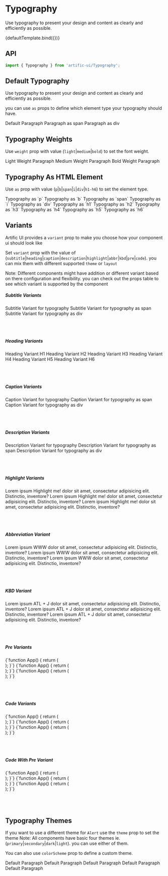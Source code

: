 
<Meta title="Components/Typography" component={Typography}/>

# Typography

Use typography to present your design and content as clearly and efficiently as possible.


<div>
	<div name="Default">{defaultTemplate.bind({})}</div>
</div>

## API

```jsx
import { Typography } from 'artific-ui/Typography';
```



## Default Typography

Use typography to present your design and content as clearly and efficiently as possible.

you can use `as` props to define which element type your typography should have.

<div>
	<div name="Default Typography">
		<Typography>Default Paragraph</Typography>
		<Typography as="span">Paragraph as span</Typography>
		<Typography as="div">Paragraph as div</Typography>
	</div>
</div>

## Typography Weights

Use `weight` prop with value (`light`|`medium`|`bold`) to set the font weight.

<div>
	<div name="Typography Weights">
		<Typography weight="light">Light Weight Paragraph</Typography>
		<Typography weight="medium">Medium Weight Paragraph</Typography>
		<Typography weight="bold">Bold Weight Paragraph</Typography>
	</div>
</div>

## Typography As HTML Element

Use `as` prop with value (`p`|`b`|`span`|`i`|`div`|`h1-h6`) to set the element type.

<div>
	<div name="Typography As HTML Element">
		<Typography as="p">Typography as `p`</Typography>
		<Typography as="b">Typography as `b`</Typography>
		<Typography as="span">Typography as `span`</Typography>
		<Typography as="i">Typography as `i`</Typography>
		<Typography as="div">Typography as `div`</Typography>
		<Typography as="h1">Typography as `h1`</Typography>
		<Typography as="h2">Typography as `h2`</Typography>
		<Typography as="h3">Typography as `h3`</Typography>
		<Typography as="h4">Typography as `h4`</Typography>
		<Typography as="h5">Typography as `h5`</Typography>
		<Typography as="h6">Typography as `h6`</Typography>
	</div>
</div>


## Variants

Artific UI provides a `variant` prop to make you choose how your component ui should look like

Set `variant` prop with the value of (`subtitle`|`heading`|`caption`|`description`|`highlight`|`abbr`|`kbd`|`pre`|`code`). you can mix them with different supported `theme` or `layout`

Note: Different components might have addition or different variant based on there configuration and flexibility.
you can check out the props table to see which variant is supported by the component

<div>
	<div name="Variants">
		<div className="col-md-3">
			<h5>Subtitle Variants</h5>
			<div className="row">
				<div className="col-md-12">
					<Typography weight="light" variant="subtitle">Subtitle Variant for typography</Typography>
					<Typography weight="medium" variant="subtitle" as="span">Subtitle Variant for typography as
						span</Typography>
					<Typography weight="bold" variant="subtitle" as="div">Subtitle Variant for typography as
						div</Typography>
				</div>
			</div>
		</div>
		<br/>
		<br/>
		<br/>
		<div className="col-md-3">
			<h5>Heading Variants</h5>
			<div className="row">
				<div className="col-md-12">
					<Typography as="h1" variant="heading">Heading Variant H1</Typography>
					<Typography as="h2" variant="heading">Heading Variant H2</Typography>
					<Typography as="h3" variant="heading">Heading Variant H3</Typography>
					<Typography as="h4" variant="heading">Heading Variant H4</Typography>
					<Typography as="h5" variant="heading">Heading Variant H5</Typography>
					<Typography as="h6" variant="heading">Heading Variant H6</Typography>
				</div>
			</div>
		</div>
		<br/>
		<br/>
		<br/>
		<div className="col-md-3">
			<h5>Caption Variants</h5>
			<div className="row">
				<div className="col-md-12">
					<Typography weight="light" variant="caption">Caption Variant for typography</Typography>
					<Typography weight="medium" variant="caption" as="span">Caption Variant for typography as
						span</Typography>
					<Typography weight="bold" variant="caption" as="div">Caption Variant for typography as
						div</Typography>
				</div>
			</div>
		</div>
		<br/>
		<br/>
		<br/>
		<div className="col-md-3">
			<h5>Description Variants</h5>
			<div className="row">
				<div className="col-md-12">
					<Typography weight="light" variant="description">Description Variant for typography</Typography>
					<Typography weight="medium" variant="description" as="span">Description Variant for typography as
						span</Typography>
					<Typography weight="bold" variant="description" as="div">Description Variant for typography as
						div</Typography>
				</div>
			</div>
		</div>
		<br/>
		<br/>
		<br/>
		<div className="col-md-3">
			<h5>Highlight Variants</h5>
			<div className="row">
				<div className="col-md-12">
					<Typography weight="light">
						Lorem ipsum <Typography weight="light" variant="highlight">Highlight me!</Typography> dolor sit
						amet, consectetur adipisicing elit. Distinctio, inventore?
					</Typography>
					<Typography weight="medium">
						Lorem ipsum <Typography weight="medium" variant="highlight">Highlight me!</Typography> dolor sit
						amet, consectetur adipisicing elit. Distinctio, inventore?
					</Typography>
					<Typography weight="bold">
						Lorem ipsum <Typography weight="bold" variant="highlight">Highlight me!</Typography> dolor sit
						amet, consectetur adipisicing elit. Distinctio, inventore?
					</Typography>
				</div>
			</div>
		</div>
		<br/>
		<br/>
		<br/>
		<div className="col-md-3">
			<h5>Abbreviation Variant</h5>
			<div className="row">
				<div className="col-md-12">
					<Typography weight="light">
						Lorem ipsum <Typography weight="light" title="World Wide Web"
												variant="abbr">WWW</Typography> dolor sit
						amet, consectetur adipisicing elit. Distinctio, inventore?
					</Typography>
					<Typography weight="medium">
						Lorem ipsum <Typography weight="medium" title="World Wide Web"
												variant="abbr">WWW</Typography> dolor sit
						amet, consectetur adipisicing elit. Distinctio, inventore?
					</Typography>
					<Typography weight="bold">
						Lorem ipsum <Typography weight="bold" title="World Wide Web"
												variant="abbr">WWW</Typography> dolor sit
						amet, consectetur adipisicing elit. Distinctio, inventore?
					</Typography>
				</div>
			</div>
		</div>
		<br/>
		<br/>
		<br/>
		<div className="col-md-3">
			<h5>KBD Variant</h5>
			<div className="row">
				<div className="col-md-12">
					<Typography weight="light">
						Lorem ipsum <Typography weight="light"
												variant="kbd">ATL + J</Typography> dolor sit
						amet, consectetur adipisicing elit. Distinctio, inventore?
					</Typography>
					<Typography weight="medium">
						Lorem ipsum <Typography weight="medium"
												variant="kbd">ATL + J</Typography> dolor sit
						amet, consectetur adipisicing elit. Distinctio, inventore?
					</Typography>
					<Typography weight="bold">
						Lorem ipsum <Typography weight="bold"
												variant="kbd">ATL + J</Typography> dolor sit
						amet, consectetur adipisicing elit. Distinctio, inventore?
					</Typography>
				</div>
			</div>
		</div>
		<br/>
		<br/>
		<br/>
		<div className="col-md-3">
			<h5>Pre Variants</h5>
			<div className="row">
				<div className="col-md-12">
					<Typography weight="light" variant="pre">
						{`function App() {
    return (
        <div className="container">
            <Typographys/>
        </div>
    );
}`}
					</Typography>
					<Typography weight="medium" variant="pre" as="span">
						{`function App() {
    return (
        <div className="container">
            <Typographys/>
        </div>
    );
}`}
					</Typography>
					<Typography weight="bold" variant="pre" as="div">
						{`function App() {
    return (
        <div className="container">
            <Typographys/>
        </div>
    );
}`}
					</Typography>
				</div>
			</div>
		</div>
		<br/>
		<br/>
		<br/>
		<div className="col-md-3">
			<h5>Code Variants</h5>
			<div className="row">
				<div className="col-md-12">
					<Typography weight="light" variant="code">
						{`function App() {
    return (
        <div className="container">
            <Typographys/>
        </div>
    );
}`}
					</Typography>
					<Typography weight="medium" variant="code" as="span">
						{`function App() {
    return (
        <div className="container">
            <Typographys/>
        </div>
    );
}`}
					</Typography>
					<Typography weight="bold" variant="code" as="div">
						{`function App() {
    return (
        <div className="container">
            <Typographys/>
        </div>
    );
}`}
					</Typography>
				</div>
			</div>
		</div>
		<br/>
		<br/>
		<br/>
		<div className="col-md-3">
			<h5>Code With Pre Variant</h5>
			<div className="row">
				<div className="col-md-12">
					<Typography variant="pre">
						<Typography weight="light" variant="code">
							{`function App() {
    return (
        <div className="container">
            <Typographys/>
        </div>
    );
}`}
						</Typography>
						<Typography weight="medium" variant="code" as="span">
							{`function App() {
    return (
        <div className="container">
            <Typographys/>
        </div>
    );
}`}
						</Typography>
						<Typography weight="bold" variant="code" as="div">
							{`function App() {
    return (
        <div className="container">
            <Typographys/>
        </div>
    );
}`}
						</Typography>
					</Typography>
				</div>
			</div>
		</div>
		<br/>
		<br/>
		<br/>
	</div>
</div>

## Typography Themes


If you want to use a different theme for `Alert` use the `theme` prop to set the theme
Note: All components have basic four themes ie. (`primary`|`secondary`|`dark`|`light`). you can use either of them.

You can also use `colorScheme` prop to define a custom theme.

<div>
	<div name="Typography Themes">
		<Typography theme="primary">Default Paragraph</Typography>
		<Typography theme="secondary">Default Paragraph</Typography>
		<Typography style={{backgroundColor: 'black'}} theme="light">Default Paragraph</Typography>
		<Typography theme="dark">Default Paragraph</Typography>
		<Typography colorScheme={{
			background: 'linear-gradient(45deg, #e736f4, #673ab7)',
			backgroundColor: '#e736f4',
			color: "red",
		}}>Default Paragraph</Typography>
	</div>
</div>
